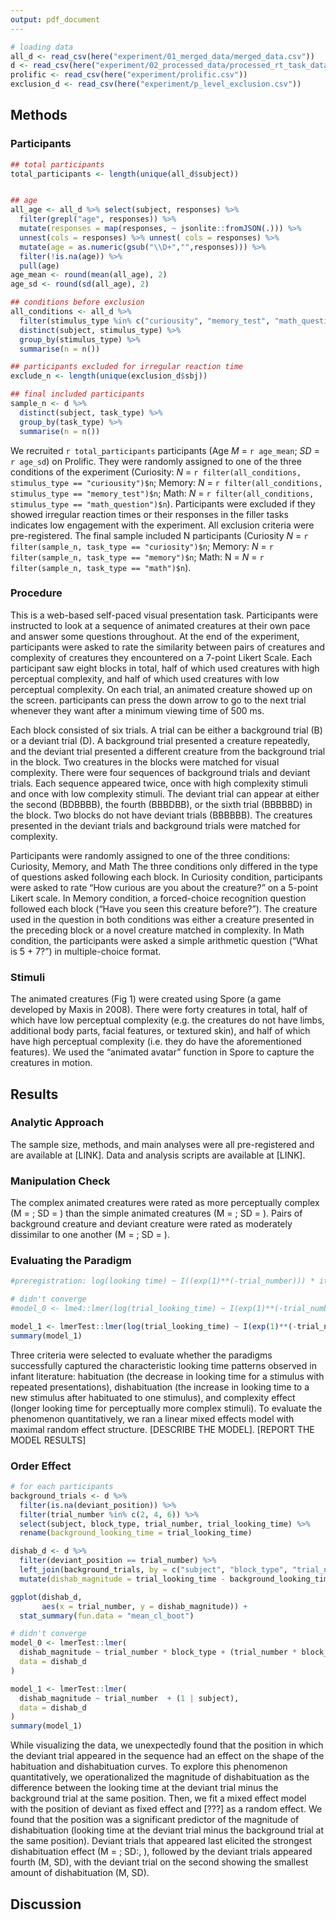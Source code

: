 ```yaml
---
output: pdf_document
---
```


```r
# loading data 
all_d <- read_csv(here("experiment/01_merged_data/merged_data.csv"))
d <- read_csv(here("experiment/02_processed_data/processed_rt_task_data.csv"))
prolific <- read_csv(here("experiment/prolific.csv"))
exclusion_d <- read_csv(here("experiment/p_level_exclusion.csv"))

```



## Methods 

### Participants



```r
## total participants 
total_participants <- length(unique(all_d$subject))


## age 
all_age <- all_d %>% select(subject, responses) %>% 
  filter(grepl("age", responses)) %>% 
  mutate(responses = map(responses, ~ jsonlite::fromJSON(.))) %>% 
  unnest(cols = responses) %>% unnest( cols = responses) %>% 
  mutate(age = as.numeric(gsub("\\D+","",responses))) %>% 
  filter(!is.na(age)) %>% 
  pull(age)
age_mean <- round(mean(all_age), 2)
age_sd <- round(sd(all_age), 2)

## conditions before exclusion 
all_conditions <- all_d %>% 
  filter(stimulus_type %in% c("curiousity", "memory_test", "math_question")) %>% 
  distinct(subject, stimulus_type) %>% 
  group_by(stimulus_type) %>% 
  summarise(n = n())

## participants excluded for irregular reaction time 
exclude_n <- length(unique(exclusion_d$sbj))

## final included participants 
sample_n <- d %>% 
  distinct(subject, task_type) %>% 
  group_by(task_type) %>% 
  summarise(n = n())
```



We recruited `r total_participants` participants (Age *M* = `r age_mean`; *SD* = `r age_sd`) on Prolific. They were randomly assigned to one of the three conditions of the experiment (Curiosity: *N* = `r filter(all_conditions, stimulus_type == "curiousity")$n`; Memory: *N* = `r filter(all_conditions, stimulus_type == "memory_test")$n`; Math: *N* = `r filter(all_conditions, stimulus_type == "math_question")$n`). Participants were excluded if they showed irregular reaction times or their responses in the filler tasks indicates low engagement with the experiment. All exclusion criteria were pre-registered. The final sample included N participants (Curiosity *N* = `r filter(sample_n, task_type == "curiosity")$n`; Memory: *N* = `r filter(sample_n, task_type == "memory")$n`; Math: N = *N* = `r filter(sample_n, task_type == "math")$n`).


### Procedure

This is a web-based self-paced visual presentation task. Participants were instructed to look at a sequence of animated creatures at their own pace and answer some questions throughout. At the end of the experiment, participants were asked to rate the similarity between pairs of creatures and complexity of creatures they encountered on a 7-point Likert Scale. Each participant saw eight blocks in total, half of which used creatures with high perceptual complexity, and half of which used creatures with low perceptual complexity. On each trial, an animated creature showed up on the screen. participants can press the down arrow to go to the next trial whenever they want after a minimum viewing time of 500 ms.

Each block consisted of six trials. A trial can be either a background trial (B) or a deviant trial (D). A background trial presented a creature repeatedly, and the deviant trial presented a different creature from the background trial in the block. Two creatures in the blocks were matched for visual complexity. There were four sequences of background trials and deviant trials. Each sequence appeared twice, once with high complexity stimuli and once with low complexity stimuli. The deviant trial can appear at either the second (BDBBBB), the fourth (BBBDBB), or the sixth trial (BBBBBD) in the block. Two blocks do not have deviant trials (BBBBBB). The creatures presented in the deviant trials and background trials were matched for complexity. 

Participants were randomly assigned to one of the three conditions: Curiosity, Memory, and Math The three conditions only differed in the type of questions asked following each block. In Curiosity condition, participants were asked to rate "How curious are you about the creature?" on a 5-point Likert scale. In Memory condition, a forced-choice recognition question followed each block ("Have you seen this creature before?"). The creature used in the question in both conditions was either a creature presented in the preceding block or a novel creature matched in complexity. In Math condition,  the participants were asked a simple arithmetic question ("What is 5 + 7?") in multiple-choice format. 


### Stimuli 

The animated creatures (Fig 1) were created using Spore (a game developed by Maxis in 2008). There were forty creatures in total, half of which have low perceptual complexity (e.g. the creatures do not have limbs, additional body parts, facial features, or textured skin), and half of which have high perceptual complexity (i.e. they do have the aforementioned features). We used the "animated avatar" function in Spore to capture the creatures in motion.


## Results 

### Analytic Approach 

The sample size, methods, and main analyses were all pre-registered and are available at [LINK]. Data and analysis scripts are available at [LINK]. 


### Manipulation Check 

 The complex animated creatures were rated as more perceptually complex (M = ; SD = ) than the simple animated creatures (M = ; SD = ). Pairs of background creature and deviant creature were rated as moderately dissimilar to one another (M = ; SD = ). 


### Evaluating the Paradigm 



```r
#preregistration: log(looking time) ~ I((exp(1)**(-trial_number))) * item_type * trial_complexity + (trial_number * item_type * trial_complexity|subject)

# didn't converge 
#model_0 <- lme4::lmer(log(trial_looking_time) ~ I(exp(1)**(-trial_number)) * trial_type * block_type + (trial_number * trial_type * block_type | subject),data = d)

model_1 <- lmerTest::lmer(log(trial_looking_time) ~ I(exp(1)**(-trial_number)) * trial_type * block_type + (1 | subject), data = d)
summary(model_1)

```


Three criteria were selected to evaluate whether the paradigms successfully captured the characteristic looking time patterns observed in infant literature: habituation (the decrease in looking time for a stimulus with repeated presentations), dishabituation (the increase in looking time to a new stimulus after habituated to one stimulus), and complexity effect (longer looking time for perceptually more complex stimuli). To evaluate the phenomenon quantitatively, we ran a linear mixed effects model with maximal random effect structure. [DESCRIBE THE MODEL]. [REPORT THE MODEL RESULTS]

### Order Effect 

```r
# for each participants 
background_trials <- d %>% 
  filter(is.na(deviant_position)) %>% 
  filter(trial_number %in% c(2, 4, 6)) %>% 
  select(subject, block_type, trial_number, trial_looking_time) %>% 
  rename(background_looking_time = trial_looking_time)

dishab_d <- d %>% 
  filter(deviant_position == trial_number) %>% 
  left_join(background_trials, by = c("subject", "block_type", "trial_number")) %>% 
  mutate(dishab_magnitude = trial_looking_time - background_looking_time)

ggplot(dishab_d, 
       aes(x = trial_number, y = dishab_magnitude)) + 
  stat_summary(fun.data = "mean_cl_boot")

# didn't converge 
model_0 <- lmerTest::lmer(
  dishab_magnitude ~ trial_number * block_type + (trial_number * block_type | subject), 
  data = dishab_d
)

model_1 <- lmerTest::lmer(
  dishab_magnitude ~ trial_number  + (1 | subject), 
  data = dishab_d
)
summary(model_1)
```



While visualizing the data, we unexpectedly found that the position in which the deviant trial appeared in the sequence had an effect on the shape of the habituation and dishabituation curves. To explore this phenomenon quantitatively, we operationalized the magnitude of dishabituation as the difference between the looking time at the deviant trial minus the background trial at the same position. Then, we fit a mixed effect model with the position of deviant as fixed effect and [???] as a random effect. We found that the position was a significant predictor of the magnitude of dishabituation (looking time at the deviant trial minus the background trial at the same position). Deviant trials that appeared last elicited the strongest dishabituation effect (M = ; SD:, ), followed by the deviant trials appeared fourth (M, SD), with the deviant trial on the second showing the smallest amount of dishabituation (M, SD). 


## Discussion 